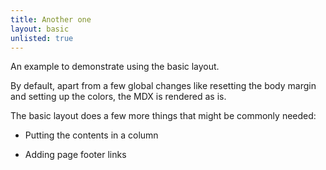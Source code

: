 ```yaml
---
title: Another one
layout: basic
unlisted: true
---
```


An example to demonstrate using the basic layout.

By default, apart from a few global changes like resetting the body margin and
setting up the colors, the MDX is rendered as is.

The basic layout does a few more things that might be commonly needed:

-   Putting the contents in a column

-   Adding page footer links
